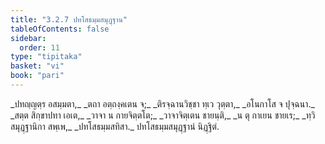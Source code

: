 ```yaml
---
title: "3.2.7 ปทโสธมฺมสมุฏฺฐาน"
tableOfContents: false
sidebar:
  order: 11
type: "tipitaka"
basket: "vi"
book: "pari"
---
```



<DynamicBreadcrumb />

<Division number="264" book="pari">

<Paragraph number="1128" type="verses" book="pari">
_ปทญฺญตฺร อสมฺมตา,_  
_ตถา อตฺถงฺคเตน จ;_  
_ติรจฺฉานวิชฺชา ทฺเว วุตฺตา,_  
_อโนกาโส จ ปุจฺฉนา._  

</Paragraph>

<Paragraph number="1129" type="verses" book="pari">
_สตฺต สิกฺขาปทา เอเต,_  
_วาจา น กายจิตฺตโต;_  
_วาจาจิตฺเตน ชายนฺติ,_  
_น ตุ กาเยน ชายเร;_  
_ทฺวิสมุฏฺฐานิกา สพฺเพ,_  
_ปทโสธมฺมสทิสา._  


</Paragraph>
</Division>

<Paragraph number="1130" type="center" book="pari">
ปทโสธมฺมสมุฏฺฐานํ นิฏฺฐิตํ.
</Paragraph>